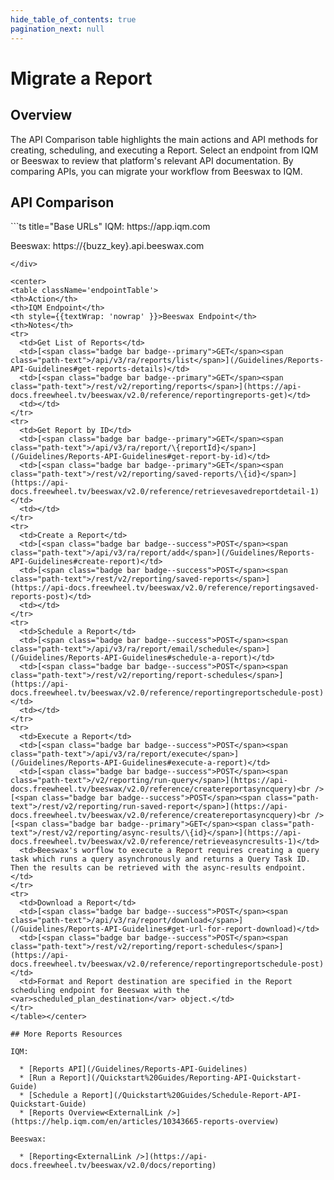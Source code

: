 ```yaml
---
hide_table_of_contents: true
pagination_next: null
---
```



# Migrate a Report

## Overview

The API Comparison table highlights the main actions and API methods for creating, scheduling, and executing a Report. Select an endpoint from IQM or Beeswax to review that platform's relevant API documentation. By comparing APIs, you can migrate your workflow from Beeswax to IQM.

## API Comparison

<div class="smallTable">
```ts title="Base URLs"
  IQM: https://app.iqm.com
  
  Beeswax: https://{buzz_key}.api.beeswax.com
```
</div>

<center>
<table className='endpointTable'>
<th>Action</th>
<th>IQM Endpoint</th>
<th style={{textWrap: 'nowrap' }}>Beeswax Endpoint</th>
<th>Notes</th>
<tr>
  <td>Get List of Reports</td>
  <td>[<span class="badge bar badge--primary">GET</span><span class="path-text">/api/v3/ra/reports/list</span>](/Guidelines/Reports-API-Guidelines#get-reports-details)</td>
  <td>[<span class="badge bar badge--primary">GET</span><span class="path-text">/rest/v2/reporting/reports</span>](https://api-docs.freewheel.tv/beeswax/v2.0/reference/reportingreports-get)</td>
  <td></td>
</tr>
<tr>
  <td>Get Report by ID</td>
  <td>[<span class="badge bar badge--primary">GET</span><span class="path-text">/api/v3/ra/report/\{reportId}</span>](/Guidelines/Reports-API-Guidelines#get-report-by-id)</td>
  <td>[<span class="badge bar badge--primary">GET</span><span class="path-text">/rest/v2/reporting/saved-reports/\{id}</span>](https://api-docs.freewheel.tv/beeswax/v2.0/reference/retrievesavedreportdetail-1)</td>
  <td></td>
</tr>
<tr>
  <td>Create a Report</td>
  <td>[<span class="badge bar badge--success">POST</span><span class="path-text">/api/v3/ra/report/add</span>](/Guidelines/Reports-API-Guidelines#create-report)</td>
  <td>[<span class="badge bar badge--success">POST</span><span class="path-text">/rest/v2/reporting/saved-reports</span>](https://api-docs.freewheel.tv/beeswax/v2.0/reference/reportingsaved-reports-post)</td>
  <td></td>
</tr>
<tr>
  <td>Schedule a Report</td>
  <td>[<span class="badge bar badge--success">POST</span><span class="path-text">/api/v3/ra/report/email/schedule</span>](/Guidelines/Reports-API-Guidelines#schedule-a-report)</td>
  <td>[<span class="badge bar badge--success">POST</span><span class="path-text">/rest/v2/reporting/report-schedules</span>](https://api-docs.freewheel.tv/beeswax/v2.0/reference/reportingreportschedule-post)</td>
  <td></td>
</tr>
<tr>
  <td>Execute a Report</td>
  <td>[<span class="badge bar badge--success">POST</span><span class="path-text">/api/v3/ra/report/execute</span>](/Guidelines/Reports-API-Guidelines#execute-a-report)</td>
  <td>[<span class="badge bar badge--success">POST</span><span class="path-text">/v2/reporting/run-query</span>](https://api-docs.freewheel.tv/beeswax/v2.0/reference/createreportasyncquery)<br />[<span class="badge bar badge--success">POST</span><span class="path-text">/rest/v2/reporting/run-saved-report</span>](https://api-docs.freewheel.tv/beeswax/v2.0/reference/createreportasyncquery)<br />[<span class="badge bar badge--primary">GET</span><span class="path-text">/rest/v2/reporting/async-results/\{id}</span>](https://api-docs.freewheel.tv/beeswax/v2.0/reference/retrieveasyncresults-1)</td>
  <td>Beeswax's worflow to execute a Report requires creating a query task which runs a query asynchronously and returns a Query Task ID. Then the results can be retrieved with the async-results endpoint.</td>
</tr>
<tr>
  <td>Download a Report</td>
  <td>[<span class="badge bar badge--success">POST</span><span class="path-text">/api/v3/ra/report/download</span>](/Guidelines/Reports-API-Guidelines#get-url-for-report-download)</td>
  <td>[<span class="badge bar badge--success">POST</span><span class="path-text">/rest/v2/reporting/report-schedules</span>](https://api-docs.freewheel.tv/beeswax/v2.0/reference/reportingreportschedule-post)</td>
  <td>Format and Report destination are specified in the Report scheduling endpoint for Beeswax with the <var>scheduled_plan_destination</var> object.</td>
</tr>
</table></center>

## More Reports Resources 

IQM:

  * [Reports API](/Guidelines/Reports-API-Guidelines)
  * [Run a Report](/Quickstart%20Guides/Reporting-API-Quickstart-Guide)
  * [Schedule a Report](/Quickstart%20Guides/Schedule-Report-API-Quickstart-Guide)
  * [Reports Overview<ExternalLink />](https://help.iqm.com/en/articles/10343665-reports-overview)

Beeswax: 

  * [Reporting<ExternalLink />](https://api-docs.freewheel.tv/beeswax/v2.0/docs/reporting)